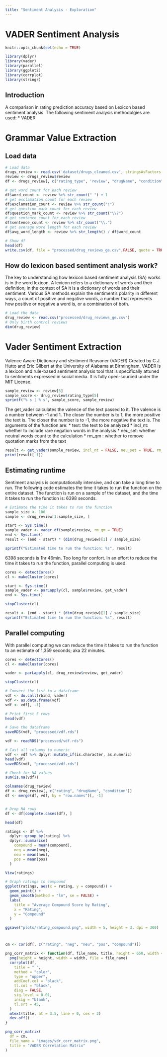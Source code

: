 ```yaml
---
title: "Sentiment Analysis - Exploration"
---
```


# VADER Sentiment Analysis
```r
knitr::opts_chunk$set(echo = TRUE)
```

```r
library(dplyr)
library(vader)
library(parallel)
library(ggplot2)
library(corrplot)
library(stringr)
```

## Introduction
A comparison in rating prediction accuracy based on Lexicon based sentiment analysis.
The following sentiment analysis methodolgies are used: 
* VADER

# Grammar Value Extraction
## Load data
```r
# Load data
drugs_review <- read.csv('dataset/drugs_cleaned.csv', stringsAsFactors = FALSE, na.strings = c("NA", ""), encoding = "UTF-8") 
review <- drugs_review$review
df <- drugs_review[, c("rating_type", 'review', "drugName", "condition")]
```

```r
# get word count for each review
df$word_count <- review %>% str_count(" ") + 1
# get exclamation count for each review
df$exclamation_count <- review %>% str_count("!")
# get question mark count for each review
df$question_mark_count <- review %>% str_count("\\?")
# get sentence count for each review
df$sentence_count <- review %>% str_count("\\.")
# get average word length for each review
df$avg_word_length <- review %>% str_length() / df$word_count

```

```r
# Show df
head(df)
write.csv(df, file = "processed/drug_reviews_ge.csv",FALSE, quote = TRUE, row.names = FALSE )
```

## How do lexicon based sentiment analysis work?
The key to understanding how lexicon based sentiment analysis (SA) works is in the word lexicon.
A lexicon refers to a dictionary of words and their definition, in the context of SA 
it is a dictionary of words and their sentiment. Various SA methods explain the sentiment's polarity 
in different ways, a count of positive and negative words, a number that represents how positive or
negative a word is, or a combination of both. 


```r
# Load the data
drug_review <- read.csv("processed/drug_reviews_ge.csv")
# Only birth control reviews
dim(drug_review)
```

# Vader Sentiment Extraction
Valence Aware Dictionary and sEntiment Reasoner (VADER)
Created by C.J. Hutto and Eric Gilbert at the University of Alabama at Birmingham. VADER 
is a lexicon and rule-based sentiment analysis tool that is specifically attuned to sentiments 
expressed in social media. It is fully open-sourced under the MIT License. 

```r
sample_review <- review[5]
sample_score <- drug_review$rating_type[5]
sprintf("% s | % s", sample_score, sample_review)
```

The get_vader calculates the valence of the text passed to it. The valence is a number between -1 and 1.
The closer the number is to 1, the more positive the text is. The closer the number is to -1, the more negative the text is.
The arguments of the function are:
* text: the text to be analyzed
* incl_nt: whether to include rare negation words in the analysis 
* neu_set: whether neutral words count to the calculation 
* rm_qm : whether to remove quotation marks from the text
```r
result <- get_vader(sample_review, incl_nt = FALSE, neu_set = TRUE, rm_qm = TRUE)
print(result[-1])
```

## Estimating runtime 
Sentiment analysis is computationally intensive, and can take a long time to run.
The following code estimates the time it takes to run the function on the entire dataset.
The function is run on a sample of the dataset, and the time it takes to run the function is: 6398 seconds. 
```r
# Estimate the time it takes to run the function
sample_size <- 100
sample <- drug_review[1:sample_size, ]

start <- Sys.time()
sample_vader <- vader_df(sample$review, rm_qm = TRUE)
end <- Sys.time()
result <- (end - start) * (dim(drug_review)[1] / sample_size)

sprintf("Estimated time to run the function: %s", result)
```

6398 seconds is 1hr 46min. Too long for confort. 
In an effort to reduce the time it takes to run the function, parallel computing is used.

```r
cores <- detectCores()
cl <- makeCluster(cores)

start <- Sys.time()
sample_vader <- parLapply(cl, sample$review, get_vader)
end <- Sys.time()

stopCluster(cl)

result <- (end - start) * (dim(drug_review)[1] / sample_size)
sprintf("Estimated time to run the function: %s", result)
```

## Parallel computing 
With parallel computing we can reduce the time it takes to run 
the function to an estimate of 1,359 seconds; aka 22 minutes.

```r
cores <- detectCores()
cl <- makeCluster(cores)

vader <- parLapply(cl, drug_review$review, get_vader)

stopCluster(cl)

# Convert the list to a dataframe
vdf <- do.call(rbind, vader)
vdf <- as.data.frame(vdf)
vdf <- vdf[, -1]

# Print first 5 rows
head(vdf)

# Save the dataframe
saveRDS(vdf, "processed/vdf.rds")
```


```r
vdf <- readRDS("processed/vdf.rds")

# Cast all columns to numeric
vdf <- vdf %>% dplyr::mutate_if(is.character, as.numeric)
head(vdf)
saveRDS(vdf, "processed/vdf.rds")

# Check for NA values
sum(is.na(vdf))

colnames(drug_review)
df <- drug_review[, c("rating", "drugName", "condition")]
df <- merge(df, vdf, by = "row.names")[, -1]


# Drop NA rows
df <- df[complete.cases(df), ]

head(df)
```

```r
ratings <- df %>%
  dplyr::group_by(rating) %>%
  dplyr::summarise(
    compound = mean(compound),
    neg = mean(neg),
    neu = mean(neu),
    pos = mean(pos)
  )

View(ratings)
```

```r
# Graph ratings to compound
ggplot(ratings, aes(x = rating, y = compound)) +
  geom_point() +
  geom_smooth(method = "lm", se = FALSE) +
  labs(
    title = "Average Compound Score by Rating",
    x = "Rating",
    y = "Compound"
  )

ggsave("plots/rating_compound.png", width = 5, height = 3, dpi = 300)
```

# 
```r
cm <- cor(df[, c("rating", "neg", "neu", "pos", "compound")])

png_corr_matrix <- function(df, file_name, title, height = 650, width = 575) {
  png(height = height, width = width, file = file_name)
  corrplot(df,
    title = " ",
    method = "color",
    type = "upper",
    addCoef.col = "black",
    tl.col = "black",
    diag = FALSE,
    sig.level = 0.01,
    insig = "blank",
    tl.srt = 45,
  )
  mtext(title, at = 3.5, line = 0, cex = 2)
  dev.off()
}

png_corr_matrix(
  df = cm,
  file_name = "images/vdr_corr_matrix.png",
  title = "VADER Correlation Matrix"
)
```
